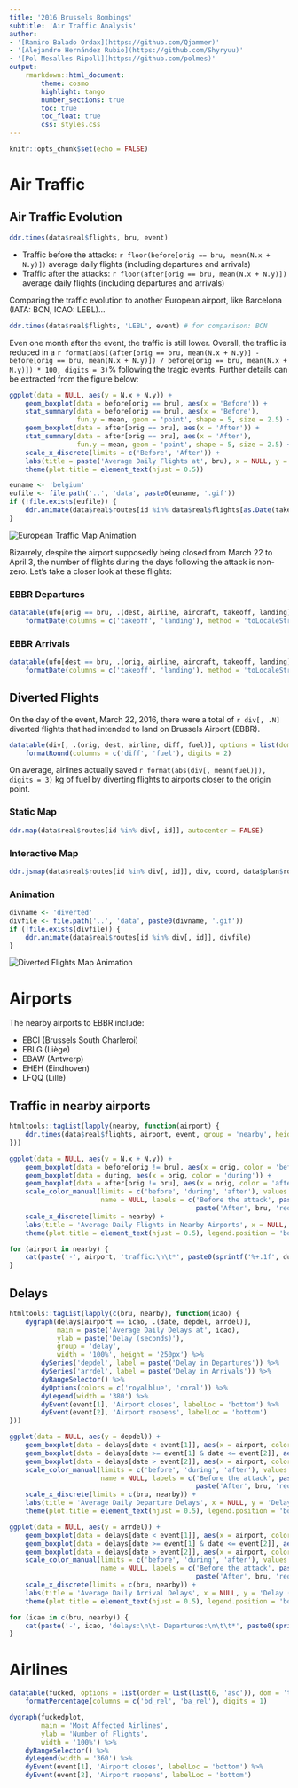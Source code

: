 ```yaml
---
title: '2016 Brussels Bombings'
subtitle: 'Air Traffic Analysis'
author:
- '[Ramiro Balado Ordax](https://github.com/Qjammer)'
- '[Alejandro Hernández Rubio](https://github.com/Shyryuu)'
- '[Pol Mesalles Ripoll](https://github.com/polmes)'
output:
    rmarkdown::html_document:
        theme: cosmo
        highlight: tango
        number_sections: true
        toc: true
        toc_float: true
        css: styles.css
---
```


```r
knitr::opts_chunk$set(echo = FALSE)
```

# Air Traffic

## Air Traffic Evolution {.tabset .tabset-fade}

```r
ddr.times(data$real$flights, bru, event)
```

- Traffic before the attacks: `r floor(before[orig == bru, mean(N.x + N.y)])` average daily flights (including departures and arrivals)
- Traffic after the attacks: `r floor(after[orig == bru, mean(N.x + N.y)])` average daily flights (including departures and arrivals)

Comparing the traffic evolution to another European airport, like Barcelona (IATA: BCN, ICAO: LEBL)...

```r
ddr.times(data$real$flights, 'LEBL', event) # for comparison: BCN
```

Even one month after the event, the traffic is still lower. Overall, the traffic is reduced in a `r format(abs((after[orig == bru, mean(N.x + N.y)] - before[orig == bru, mean(N.x + N.y)]) / before[orig == bru, mean(N.x + N.y)]) * 100, digits = 3)`% following the tragic events. Further details can be extracted from the figure below:

```r
ggplot(data = NULL, aes(y = N.x + N.y)) +
	geom_boxplot(data = before[orig == bru], aes(x = 'Before')) +
	stat_summary(data = before[orig == bru], aes(x = 'Before'),
				 fun.y = mean, geom = 'point', shape = 5, size = 2.5) +
	geom_boxplot(data = after[orig == bru], aes(x = 'After')) +
	stat_summary(data = after[orig == bru], aes(x = 'After'),
				 fun.y = mean, geom = 'point', shape = 5, size = 2.5) +
	scale_x_discrete(limits = c('Before', 'After')) +
	labs(title = paste('Average Daily Flights at', bru), x = NULL, y = 'Number of Flights') +
	theme(plot.title = element_text(hjust = 0.5))
```

```r
euname <- 'belgium'
eufile <- file.path('..', 'data', paste0(euname, '.gif'))
if (!file.exists(eufile)) {
	ddr.animate(data$real$routes[id %in% data$real$flights[as.Date(takeoff) == event[1], id]], eufile, nf = 1000, autocenter = FALSE)
}
```
![European Traffic Map Animation](`r eufile`) \


Bizarrely, despite the airport supposedly being closed from March 22 to April 3, the number of flights during the days following the attack is non-zero. Let's take a closer look at these flights:

### EBBR Departures {-}

```r
datatable(ufo[orig == bru, .(dest, airline, aircraft, takeoff, landing)], options = list(dom = 'tp', columnDefs = list(list(className = 'dt-center', targets = '_all'))), colnames = c('Destination', 'Airline', 'Aircraft', 'Departure', 'Arrival')) %>%
	formatDate(columns = c('takeoff', 'landing'), method = 'toLocaleString', params = list('ca-ES'))
```

### EBBR Arrivals {-}

```r
datatable(ufo[dest == bru, .(orig, airline, aircraft, takeoff, landing)], options = list(dom = 'tp', columnDefs = list(list(className = 'dt-center', targets = '_all'))), colnames = c('Origin', 'Airline', 'Aircraft', 'Departure', 'Arrival')) %>%
	formatDate(columns = c('takeoff', 'landing'), method = 'toLocaleString')
```

## Diverted Flights {.tabset .tabset-fade}

On the day of the event, March 22, 2016, there were a total of `r div[, .N]` diverted flights that had intended to land on Brussels Airport (EBBR).

```r
datatable(div[, .(orig, dest, airline, diff, fuel)], options = list(dom = 'tp', columnDefs = list(list(className = 'dt-center', targets = '_all'))), colnames = c('Origin', 'Destination', 'Airline', 'Distance Delta (NM)', 'Fuel Delta (kg)')) %>%
	formatRound(columns = c('diff', 'fuel'), digits = 2)
```

On average, airlines actually saved `r format(abs(div[, mean(fuel)]), digits = 3)` kg of fuel by diverting flights to airports closer to the origin point.

### Static Map {-}

```r
ddr.map(data$real$routes[id %in% div[, id]], autocenter = FALSE)
```

### Interactive Map {-}

```r
ddr.jsmap(data$real$routes[id %in% div[, id]], div, coord, data$plan$routes[id %in% div[, id]])
```

### Animation {-}

```r
divname <- 'diverted'
divfile <- file.path('..', 'data', paste0(divname, '.gif'))
if (!file.exists(divfile)) {
	ddr.animate(data$real$routes[id %in% div[, id]], divfile)
}
```
![Diverted Flights Map Animation](`r divfile`) \


# Airports

The nearby airports to EBBR include:

- EBCI (Brussels South Charleroi)
- EBLG (Liège)
- EBAW (Antwerp)
- EHEH (Eindhoven)
- LFQQ (Lille)

## Traffic in nearby airports

```r
htmltools::tagList(lapply(nearby, function(airport) {
	ddr.times(data$real$flights, airport, event, group = 'nearby', height = '250px')
}))
```

```r
ggplot(data = NULL, aes(y = N.x + N.y)) +
	geom_boxplot(data = before[orig != bru], aes(x = orig, color = 'before')) +
	geom_boxplot(data = during, aes(x = orig, color = 'during')) +
	geom_boxplot(data = after[orig != bru], aes(x = orig, color = 'after')) +
	scale_color_manual(limits = c('before', 'during', 'after'), values = c('green', 'red', 'blue'),
					   name = NULL, labels = c('Before the attack', paste('While', bru, 'closed'),
					   						   paste('After', bru, 'reopens'))) +
	scale_x_discrete(limits = nearby) +
	labs(title = 'Average Daily Flights in Nearby Airports', x = NULL, y = 'Number of Flights') +
	theme(plot.title = element_text(hjust = 0.5), legend.position = 'bottom')
```

```r
for (airport in nearby) {
	cat(paste('-', airport, 'traffic:\n\t*', paste0(sprintf('%+.1f', during[orig == airport, mean(N.x + N.y)] / before[orig == airport, mean(N.x + N.y)] * 100 - 100), '%'), 'while', bru, 'was closed with respect to before the attack\n\t*', paste0(sprintf('%+.1f', after[orig == airport, mean(N.x + N.y)] / before[orig == airport, mean(N.x + N.y)] * 100 - 100), '%'), 'after', bru, 'reopens with respect to before the attack\n'))
}
```

## Delays

```r
htmltools::tagList(lapply(c(bru, nearby), function(icao) {
	dygraph(delays[airport == icao, .(date, depdel, arrdel)],
			main = paste('Average Daily Delays at', icao),
			ylab = paste('Delay (seconds)'),
			group = 'delay',
			width = '100%', height = '250px') %>%
		dySeries('depdel', label = paste('Delay in Departures')) %>%
		dySeries('arrdel', label = paste('Delay in Arrivals')) %>%
		dyRangeSelector() %>%
		dyOptions(colors = c('royalblue', 'coral')) %>%
		dyLegend(width = '380') %>%
		dyEvent(event[1], 'Airport closes', labelLoc = 'bottom') %>%
		dyEvent(event[2], 'Airport reopens', labelLoc = 'bottom')
}))
```

```r
ggplot(data = NULL, aes(y = depdel)) +
	geom_boxplot(data = delays[date < event[1]], aes(x = airport, color = 'before')) +
	geom_boxplot(data = delays[date >= event[1] & date <= event[2]], aes(x = airport, color = 'during')) +
	geom_boxplot(data = delays[date > event[2]], aes(x = airport, color = 'after')) +
	scale_color_manual(limits = c('before', 'during', 'after'), values = c('green', 'red', 'blue'),
					   name = NULL, labels = c('Before the attack', paste('While', bru, 'closed'),
					   						   paste('After', bru, 'reopens'))) +
	scale_x_discrete(limits = c(bru, nearby)) +
	labs(title = 'Average Daily Departure Delays', x = NULL, y = 'Delay (seconds)') +
	theme(plot.title = element_text(hjust = 0.5), legend.position = 'bottom')
```

```r
ggplot(data = NULL, aes(y = arrdel)) +
	geom_boxplot(data = delays[date < event[1]], aes(x = airport, color = 'before')) +
	geom_boxplot(data = delays[date >= event[1] & date <= event[2]], aes(x = airport, color = 'during')) +
	geom_boxplot(data = delays[date > event[2]], aes(x = airport, color = 'after')) +
	scale_color_manual(limits = c('before', 'during', 'after'), values = c('green', 'red', 'blue'),
					   name = NULL, labels = c('Before the attack', paste('While', bru, 'closed'),
					   						   paste('After', bru, 'reopens'))) +
	scale_x_discrete(limits = c(bru, nearby)) +
	labs(title = 'Average Daily Arrival Delays', x = NULL, y = 'Delay (seconds)') +
	theme(plot.title = element_text(hjust = 0.5), legend.position = 'bottom')
```

```r
for (icao in c(bru, nearby)) {
	cat(paste('-', icao, 'delays:\n\t- Departures:\n\t\t*', paste0(sprintf('%+.1f', delays[airport == icao & (date >= event[1] & date <= event[2]), mean(depdel)] / delays[airport == icao & date < event[1], mean(depdel)] * 100 - 100), '%'), 'while', bru, 'was closed with respect to before the attack\n\t\t*', paste0(sprintf('%+.1f', delays[airport == icao & date > event[2], mean(depdel)] / delays[airport == icao & date < event[1], mean(depdel)] * 100 - 100), '%'), 'after', bru, 'reopens with respect to before the attack\n\t- Arrivals:\n\t\t*', paste0(sprintf('%+.1f', delays[airport == icao & (date >= event[1] & date <= event[2]), mean(arrdel)] / delays[airport == icao & date < event[1], mean(arrdel)] * 100 - 100), '%'), 'while', bru, 'was closed with respect to before the attack\n\t\t*', paste0(sprintf('%+.1f', delays[airport == icao & date > event[2], mean(arrdel)] / delays[airport == icao & date < event[1], mean(arrdel)] * 100 - 100), '%'), 'after', bru, 'reopens with respect to before the attack\n'))
}
```

# Airlines

```r
datatable(fucked, options = list(order = list(list(6, 'asc')), dom = 'tp', columnDefs = list(list(className = 'dt-center', targets = '_all'))), colnames = c('Airline', 'ICAO Code', 'Flights Before', 'Flights During', 'Flights After', 'Delta During', 'Delta After', '% During', '% After')) %>%
	formatPercentage(columns = c('bd_rel', 'ba_rel'), digits = 1)
```

```r
dygraph(fuckedplot,
		main = 'Most Affected Airlines',
		ylab = 'Number of Flights',
		width = '100%') %>%
	dyRangeSelector() %>%
	dyLegend(width = '360') %>%
	dyEvent(event[1], 'Airport closes', labelLoc = 'bottom') %>%
	dyEvent(event[2], 'Airport reopens', labelLoc = 'bottom')
```
